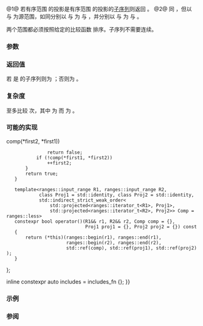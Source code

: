 {{cpp/ranges/title|includes}}
{{cpp/algorithm/ranges/navbar}}
{{dcl begin}}
{{dcl header|algorithm}}
{{dcl h|调用签名}}
{{dcl|num=1|since=c++20|1=
template&lt; std::input_iterator I1, std::sentinel_for&lt;I1&gt; S1,
          std::input_iterator I2, std::sentinel_for&lt;I2&gt; S2,
          class Proj1 = std::identity, class Proj2 = std::identity,
          std::indirect_strict_weak_order&lt;
              std::projected&lt;I1, Proj1&gt;,
              std::projected&lt;I2, Proj2&gt;&gt; Comp = ranges::less &gt;
constexpr bool
    includes( I1 first1, S1 last1, I2 first2, S2 last2,
              Comp comp = {}, Proj1 proj1 = {}, Proj2 proj2 = {} )
}}
{{dcl|num=2|since=c++20|1=
template&lt; ranges::input_range R1, ranges::input_range R2,
          class Proj1 = std::identity, class Proj2 = std::identity,
          std::indirect_strict_weak_order&lt;
              std::projected&lt;ranges::iterator_t&lt;R1&gt;, Proj1&gt;,
              std::projected&lt;ranges::iterator_t&lt;R2&gt;, Proj2&gt;&gt; Comp = ranges::less &gt;
constexpr bool
    includes( R1&amp;&amp; r1, R2&amp;&amp; r2, Comp comp = {}, Proj1 proj1 = {}, Proj2 proj2 = {} )
}}
{{dcl end}}

@1@ 若有序范围 {{range|first2|last2}} 的投影是有序范围 {{range|first1|last1}} 的投影的[[enwiki:subsequence|子序列]]则返回 {{c|true}}。
@2@ 同 {{v|1}}，但以 {{c|r1}} 与 {{c|r2}} 为源范围，如同分别以 {{c|ranges::begin(r1)}} 与 {{c|ranges::begin(r2)}} 为 {{c|first1}} 与 {{c|first2}}，并分别以 {{c|ranges::end(r1)}} 与 {{c|ranges::end(r2)}} 为 {{c|last1}} 与 {{c|last2}}。

两个范围都必须按照给定的比较函数 {{c|comp}} 排序。子序列不需要连续。

{{cpp/ranges/niebloid}}

===参数===
{{par begin}}
{{par range|first1|last1|要检验的|range=有序|sentinel=yes}}
{{par | r1 | 要检验的有序元素范围}}
{{par range|first2|last2|要搜索的|range=有序|sentinel=yes}}
{{par | r2 | 要搜索的有序元素范围}}
{{par | comp | 应用到投影后元素的谓词}}
{{par | proj1 | 应用到第一范围中元素的投影}}
{{par | proj2 | 应用到第二范围中元素的投影}}
{{par end}}

===返回值===
若 {{range|first2|last2}} 是 {{range|first1|last1}} 的子序列则为 {{c|true}}；否则为 {{c|false}}。

===复杂度===
至多比较 {{mathjax-or|\(\scriptsize 2 \cdot (N_1+N_2-1)\)|2&amp;middot;(N&lt;sub&gt;1&lt;/sub&gt;+N&lt;sub&gt;2&lt;/sub&gt;-1)}} 次，其中 {{mathjax-or|\(\scriptsize N_1\)|N&lt;sub&gt;1&lt;/sub&gt;}} 为 {{c|ranges::distance(r1)}} 而 {{mathjax-or|\(\scriptsize N_2\)|N&lt;sub&gt;2&lt;/sub&gt;}} 为 {{c|ranges::distance(r2)}}。

===可能的实现===
{{eq fun
|1=
struct includes_fn
{
    template&lt;std::input_iterator I1, std::sentinel_for&lt;I1&gt; S1,
             std::input_iterator I2, std::sentinel_for&lt;I2&gt; S2,
             class Proj1 = std::identity, class Proj2 = std::identity,
             std::indirect_strict_weak_order&lt;
                 std::projected&lt;I1, Proj1&gt;,
                 std::projected&lt;I2, Proj2&gt;&gt; Comp = ranges::less&gt;
    constexpr bool operator()(I1 first1, S1 last1, I2 first2, S2 last2,
                              Comp comp = {}, Proj1 proj1 = {}, Proj2 proj2 = {}) const
    {
        for (; first2 != last2; ++first1)
        {
            if (first1 == last1 {{!!}} comp(*first2, *first1))
                return false;
            if (!comp(*first1, *first2))
                ++first2;
        }
        return true;
    }

    template&lt;ranges::input_range R1, ranges::input_range R2,
             class Proj1 = std::identity, class Proj2 = std::identity,
             std::indirect_strict_weak_order&lt;
                 std::projected&lt;ranges::iterator_t&lt;R1&gt;, Proj1&gt;,
                 std::projected&lt;ranges::iterator_t&lt;R2&gt;, Proj2&gt;&gt; Comp = ranges::less&gt;
    constexpr bool operator()(R1&amp;&amp; r1, R2&amp;&amp; r2, Comp comp = {},
                              Proj1 proj1 = {}, Proj2 proj2 = {}) const
    {
        return (*this)(ranges::begin(r1), ranges::end(r1),
                       ranges::begin(r2), ranges::end(r2),
                       std::ref(comp), std::ref(proj1), std::ref(proj2));
    }
};

inline constexpr auto includes = includes_fn {};
}}

===示例===
{{example
|
|code=
#include &lt;algorithm&gt;
#include &lt;cctype&gt;
#include &lt;initializer_list&gt;
#include &lt;iomanip&gt;
#include &lt;iostream&gt;
#include &lt;locale&gt;
#include &lt;string&gt;

template&lt;class T&gt;
std::ostream&amp; operator&lt;&lt;(std::ostream&amp; os, std::initializer_list&lt;T&gt; const&amp; list)
{
    for (os &lt;&lt; "{ "; auto const&amp; elem : list)
        os &lt;&lt; elem &lt;&lt; ' ';
    return os &lt;&lt; "} ";
}

struct true_false : std::numpunct&lt;char&gt;
{
    std::string do_truename() const { return "? Yes\n"; }
    std::string do_falsename() const { return "? No\n"; }
};

int main()
{
    std::cout.imbue(std::locale(std::cout.getloc(), new true_false));

    auto ignore_case = [](char a, char b) { return std::tolower(a) &lt; std::tolower(b); };

    const auto
        a = {'a', 'b', 'c'},
        b = {'a', 'c'},
        c = {'a', 'a', 'b'},
        d = {'g'},
        e = {'a', 'c', 'g'},
        f = {'A', 'B', 'C'},
        z = {'a', 'b', 'c', 'f', 'h', 'x'};

    std::cout
        &lt;&lt; z &lt;&lt; "includes\n" &lt;&lt; std::boolalpha
        &lt;&lt; a &lt;&lt; std::ranges::includes(z.begin(), z.end(), a.begin(), a.end())
        &lt;&lt; b &lt;&lt; std::ranges::includes(z, b)
        &lt;&lt; c &lt;&lt; std::ranges::includes(z, c)
        &lt;&lt; d &lt;&lt; std::ranges::includes(z, d)
        &lt;&lt; e &lt;&lt; std::ranges::includes(z, e)
        &lt;&lt; f &lt;&lt; std::ranges::includes(z, f, ignore_case);
}
|output=
{ a b c f h x } includes
{ a b c } ? Yes
{ a c } ? Yes
{ a a b } ? No
{ g } ? No
{ a c g } ? No
{ A B C } ? Yes
}}

===参阅===
{{dsc begin}}
{{dsc inc|cpp/algorithm/ranges/dsc set_difference}}
{{dsc inc|cpp/algorithm/ranges/dsc search}}
{{dsc inc|cpp/algorithm/ranges/dsc contains}}
{{dsc inc|cpp/algorithm/dsc includes}}
{{dsc end}}

{{langlinks|de|en|es|fr|it|ja|pt|ru}}